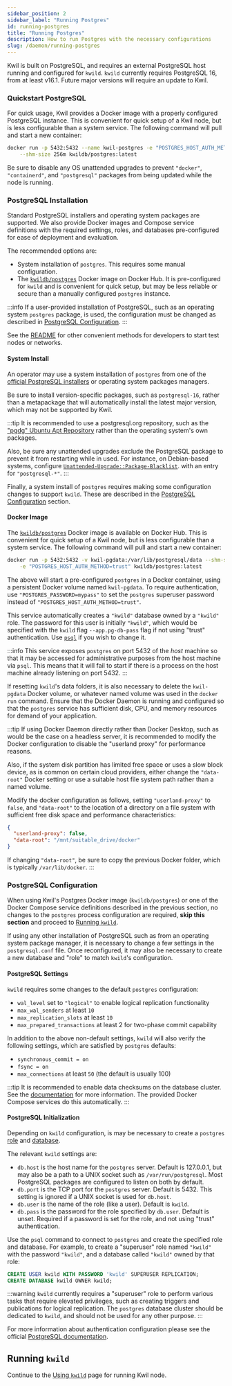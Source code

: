 ```yaml
---
sidebar_position: 2
sidebar_label: "Running Postgres"
id: running-postgres
title: "Running Postgres"
description: How to run Postgres with the necessary configurations
slug: /daemon/running-postgres
---
```


Kwil is built on PostgreSQL, and requires an external PostgreSQL host running and configured for `kwild`. `kwild` currently requires PostgreSQL 16, from at least v16.1. Future major
versions will require an update to Kwil.

### Quickstart PostgreSQL

For quick usage, Kwil provides a Docker image with a properly configured
PostgreSQL instance. This is convenient for quick setup of a Kwil node, but is
less configurable than a system service. The following command will pull and
start a new container:

```bash
docker run -p 5432:5432 --name kwil-postgres -e "POSTGRES_HOST_AUTH_METHOD=trust" \
    --shm-size 256m kwildb/postgres:latest
```

Be sure to disable any OS unattended upgrades to prevent `"docker"`, `"containerd"`, and
`"postgresql"` packages from being updated while the node is running.

### PostgreSQL Installation

Standard PostgreSQL installers and operating system packages are supported.
We also provide Docker images and Compose service definitions with the required
settings, roles, and databases pre-configured for ease of deployment and evaluation.

The recommended options are:

* System installation of `postgres`. This requires some manual configuration.
* The [`kwildb/postgres`](https://hub.docker.com/r/kwildb/postgres) Docker image
  on Docker Hub. It is pre-configured for `kwild` and is convenient for quick
  setup, but may be less reliable or secure than a manually configured
  `postgres` instance.

:::info
If a user-provided installation of PostgreSQL, such as an operating system
`postgres` package, is used, the configuration must be changed as described in [PostgreSQL Configuration](#postgresql-configuration).
:::

See the [README](https://github.com/kwilteam/kwil-db/blob/main/README.md)
for other convenient methods for developers to start test nodes or networks.

#### System Install

An operator may use a system installation of `postgres` from one of the
[official PostgreSQL installers](https://www.postgresql.org/download/) or
operating system packages managers.

Be sure to install version-specific packages, such as `postgresql-16`, rather than
a metapackage that will automatically install the latest major version, which may
not be supported by Kwil.

:::tip
It is recommended to use a postgresql.org repository, such as the ["pgdg" Ubuntu
Apt Repository](https://wiki.postgresql.org/wiki/Apt) rather than the operating system's own packages.

Also, be sure any unattended upgrades exclude the PostgreSQL package to prevent
it from restarting while in used. For instance, on Debian-based systems,
configure
[`Unattended-Upgrade::Package-Blacklist`](https://help.ubuntu.com/community/AutomaticSecurityUpdates#Using_the_.22unattended-upgrades.22_package).
with an entry for `"postgresql-*"`.
:::

Finally, a system install of `postgres` requires making some configuration
changes to support `kwild`. These are described in the [PostgreSQL Configuration](#postgresql-configuration) section.

#### Docker Image

The [`kwildb/postgres`](https://hub.docker.com/r/kwildb/postgres) Docker image
is available on Docker Hub. This is convenient for quick setup of a Kwil node,
but is less configurable than a system service. The following command will pull
and start a new container:

```bash
docker run -p 5432:5432 -v kwil-pgdata:/var/lib/postgresql/data --shm-size 256m \
    -e "POSTGRES_HOST_AUTH_METHOD=trust" kwildb/postgres:latest
```

The above will start a pre-configured `postgres` in a Docker container, using a
persistent Docker volume named `kwil-pgdata`. To require authentication, use
`"POSTGRES_PASSWORD=mypass"` to set the `postgres` superuser password instead
of `"POSTGRES_HOST_AUTH_METHOD=trust"`.

This service automatically creates a `"kwild"` database owned by a `"kwild"`
role. The password for this user is initially `"kwild"`, which would be
specified with the `kwild` flag `--app.pg-db-pass` flag if not using "trust" authentication.
Use [`psql`](https://www.postgresql.org/docs/current/app-psql.html) if you wish to change it.

:::info
This service exposes `postgres` on port 5432 of the *host* machine so that it
may be accessed for administrative purposes from the host machine via `psql`.
This means that it will fail to start if there is a process on the host machine
already listening on port 5432.
:::

If resetting `kwild`'s data folders, it is also necessary to delete the
`kwil-pgdata` Docker volume, or whatever named volume was used in the `docker run`
command. Ensure that the Docker Daemon is running and configured so that
the `postgres` service has sufficient disk, CPU, and memory resources for demand
of your application.

:::tip
If using Docker Daemon directly rather than Docker Desktop, such as would be the
case on a headless server, it is recommended to modify the Docker configuration
to disable the "userland proxy" for performance reasons.

Also, if the system disk partition has limited free space or uses a slow block
device, as is common on certain cloud providers, either change the `"data-root"`
Docker setting or use a suitable host file system path rather than a named volume.

Modify the docker configuration as follows, setting `"userland-proxy"` to
`false`, and `"data-root"` to the location of a directory on a file system with
sufficient free disk space and performance characteristics:

```json title="/etc/docker/daemon.json"
{
  "userland-proxy": false,
  "data-root": "/mnt/suitable_drive/docker"
}
```

If changing `"data-root"`, be sure to copy the previous Docker folder, which is
typically `/var/lib/docker`.
:::

### PostgreSQL Configuration

When using Kwil's Postgres Docker image (`kwildb/postgres`) or one of the Docker Compose service definitions described in the
previous section, no changes to the `postgres` process configuration are
required, **skip this section** and proceed to [Running `kwild`](#running-kwild).

If using any other installation of PostgreSQL such as from an operating system
package manager, it is necessary to change a few settings in the
`postgresql.conf` file. Once reconfigured, it may also be necessary to create a
new database and "role" to match `kwild`'s configuration.

#### PostgreSQL Settings

`kwild` requires some changes to the default `postgres` configuration:

- `wal_level` set to `"logical"` to enable logical replication functionality
- `max_wal_senders` at least `10`
- `max_replication_slots` at least `10`
- `max_prepared_transactions` at least 2 for two-phase commit capability

In addition to the above non-default settings, `kwild` will also verify the
following settings, which are satisfied by `postgres` defaults:

- `synchronous_commit = on`
- `fsync = on`
- `max_connections` at least `50` (the default is usually 100)

:::tip
It is recommended to enable data checksums on the database cluster.
See the [documentation](https://www.postgresql.org/docs/current/checksums.html) for more information.
The provided Docker Compose services do this automatically.
:::

#### PostgreSQL Initialization

Depending on `kwild` configuration, is may be necessary to create a `postgres`
[role](https://www.postgresql.org/docs/16/user-manag.html) and
[database](https://www.postgresql.org/docs/16/manage-ag-overview.html).

The relevant `kwild` settings are:

- `db.host` is the host name for the `postgres` server. Default is
  127.0.0.1, but may also be a path to a UNIX socket such as `/var/run/postgresql`.
  Most PostgreSQL packages are configured to listen on both by default.
- `db.port` is the TCP port for the `postgres` server. Default is 5432.
  This setting is ignored if a UNIX socket is used for `db.host`.
- `db.user` is the name of the role (like a user). Default is `kwild`.
- `db.pass` is the password for the role specified by `db.user`.
  Default is unset. Required if a password is set for the role, and not using
  "trust" authentication.

Use the `psql` command to connect to `postgres` and create the specified role and
database. For example, to create a "superuser" role named `"kwild"` with the
password `"kwild"`, and a database called `"kwild"` owned by that role:

```sql
CREATE USER kwild WITH PASSWORD 'kwild' SUPERUSER REPLICATION;
CREATE DATABASE kwild OWNER kwild;
```

:::warning
`kwild` currently requires a "superuser" role to perform various
tasks that require elevated privileges, such as creating triggers and
publications for logical replication. The `postgres` database cluster
should be dedicated to `kwild`, and should not be used for any other purpose.
:::

For more information about authentication configuration please see
the official [PostgreSQL documentation](https://www.postgresql.org/docs/16/auth-pg-hba-conf.html).

## Running `kwild`

Continue to the [Using `kwild`](/docs/daemon/kwild) page for running Kwil node.
